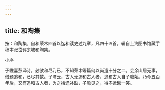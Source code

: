 ```yaml
---
---
---
```

title: 和陶集
---







按：和陶集，自和荣木四首以迄和读史述九章，凡四十四首，辑自上海图书馆藏手稿本张岱评东坡和陶集。





小序





子瞻喜彭泽诗，必欲和尽乃已，不知荣木等篇何以尚遗十分之二。会余山居无事，借题追和，已尽其数。子瞻云，古人无追和古人者，追和古人自子瞻始。乃今五百年后，又有追和古人者，为之拾遗补缺，子瞻见之，得不掀髯一笑。